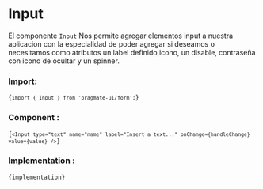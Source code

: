
# Input

El componente `Input` Nos permite agregar elementos input a nuestra aplicacion con la especialidad de poder agregar si
deseamos o necesitamos como atributos un label definido,icono, un disable, contraseña con icono de ocultar y un spinner.

### Import:

<Code>{`import { Input } from 'pragmate-ui/form';`}</Code>

### Component :

<Code>{`<Input type="text" name="name" label="Insert a text..." onChange={handleChange} value={value} />`}</Code>

### Implementation :

<Code>{implementation}</Code>

<ResultsFloating />
